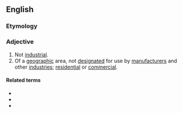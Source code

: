 ==English==

===Etymology===
{{prefix|en|non|industrial}}

===Adjective===
{{en-adj|-}}

# Not [[industrial]].
# Of a [[geographic]] area, not [[designate]]d for use by [[manufacturer]]s and other [[industry|industries]]; [[residential]] or [[commercial]]. <!--redundant surely? see senses at "industrial"-->

====Related terms====
* {{l|en|nonindustrialized}}
* {{l|en|nonindustrially}}
* {{l|en|nonindustry}}
